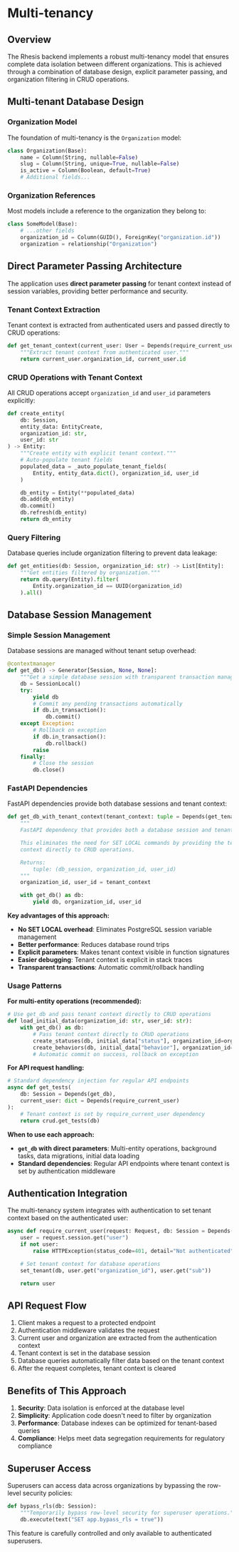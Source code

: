 # Multi-tenancy

## Overview

The Rhesis backend implements a robust multi-tenancy model that ensures complete data isolation between different organizations. This is achieved through a combination of database design, explicit parameter passing, and organization filtering in CRUD operations.

## Multi-tenant Database Design

### Organization Model

The foundation of multi-tenancy is the `Organization` model:

```python
class Organization(Base):
    name = Column(String, nullable=False)
    slug = Column(String, unique=True, nullable=False)
    is_active = Column(Boolean, default=True)
    # Additional fields...
```

### Organization References

Most models include a reference to the organization they belong to:

```python
class SomeModel(Base):
    # ...other fields
    organization_id = Column(GUID(), ForeignKey("organization.id"))
    organization = relationship("Organization")
```

## Direct Parameter Passing Architecture

The application uses **direct parameter passing** for tenant context instead of session variables, providing better performance and security.

### Tenant Context Extraction

Tenant context is extracted from authenticated users and passed directly to CRUD operations:

```python
def get_tenant_context(current_user: User = Depends(require_current_user_or_token)):
    """Extract tenant context from authenticated user."""
    return current_user.organization_id, current_user.id
```

### CRUD Operations with Tenant Context

All CRUD operations accept `organization_id` and `user_id` parameters explicitly:

```python
def create_entity(
    db: Session,
    entity_data: EntityCreate,
    organization_id: str,
    user_id: str
) -> Entity:
    """Create entity with explicit tenant context."""
    # Auto-populate tenant fields
    populated_data = _auto_populate_tenant_fields(
        Entity, entity_data.dict(), organization_id, user_id
    )

    db_entity = Entity(**populated_data)
    db.add(db_entity)
    db.commit()
    db.refresh(db_entity)
    return db_entity
```

### Query Filtering

Database queries include organization filtering to prevent data leakage:

```python
def get_entities(db: Session, organization_id: str) -> List[Entity]:
    """Get entities filtered by organization."""
    return db.query(Entity).filter(
        Entity.organization_id == UUID(organization_id)
    ).all()
```

## Database Session Management

### Simple Session Management

Database sessions are managed without tenant setup overhead:

```python
@contextmanager
def get_db() -> Generator[Session, None, None]:
    """Get a simple database session with transparent transaction management."""
    db = SessionLocal()
    try:
        yield db
        # Commit any pending transactions automatically
        if db.in_transaction():
            db.commit()
    except Exception:
        # Rollback on exception
        if db.in_transaction():
            db.rollback()
        raise
    finally:
        # Close the session
        db.close()
```

### FastAPI Dependencies

FastAPI dependencies provide both database sessions and tenant context:

```python
def get_db_with_tenant_context(tenant_context: tuple = Depends(get_tenant_context)):
    """
    FastAPI dependency that provides both a database session and tenant context.

    This eliminates the need for SET LOCAL commands by providing the tenant
    context directly to CRUD operations.

    Returns:
        tuple: (db_session, organization_id, user_id)
    """
    organization_id, user_id = tenant_context

    with get_db() as db:
        yield db, organization_id, user_id
```

**Key advantages of this approach:**

- **No SET LOCAL overhead**: Eliminates PostgreSQL session variable management
- **Better performance**: Reduces database round trips
- **Explicit parameters**: Makes tenant context visible in function signatures
- **Easier debugging**: Tenant context is explicit in stack traces
- **Transparent transactions**: Automatic commit/rollback handling

### Usage Patterns

**For multi-entity operations (recommended):**
```python
# Use get_db and pass tenant context directly to CRUD operations
def load_initial_data(organization_id: str, user_id: str):
    with get_db() as db:
        # Pass tenant context directly to CRUD operations
        create_statuses(db, initial_data["status"], organization_id=organization_id, user_id=user_id)
        create_behaviors(db, initial_data["behavior"], organization_id=organization_id, user_id=user_id)
        # Automatic commit on success, rollback on exception
```

**For API request handling:**
```python
# Standard dependency injection for regular API endpoints
async def get_tests(
    db: Session = Depends(get_db),
    current_user: dict = Depends(require_current_user)
):
    # Tenant context is set by require_current_user dependency
    return crud.get_tests(db)
```

**When to use each approach:**

- **`get_db` with direct parameters**: Multi-entity operations, background tasks, data migrations, initial data loading
- **Standard dependencies**: Regular API endpoints where tenant context is set by authentication middleware

## Authentication Integration

The multi-tenancy system integrates with authentication to set tenant context based on the authenticated user:

```python
async def require_current_user(request: Request, db: Session = Depends(get_db)):
    user = request.session.get("user")
    if not user:
        raise HTTPException(status_code=401, detail="Not authenticated")

    # Set tenant context for database operations
    set_tenant(db, user.get("organization_id"), user.get("sub"))

    return user
```

## API Request Flow

1. Client makes a request to a protected endpoint
2. Authentication middleware validates the request
3. Current user and organization are extracted from the authentication context
4. Tenant context is set in the database session
5. Database queries automatically filter data based on the tenant context
6. After the request completes, tenant context is cleared

## Benefits of This Approach

1. **Security**: Data isolation is enforced at the database level
2. **Simplicity**: Application code doesn't need to filter by organization
3. **Performance**: Database indexes can be optimized for tenant-based queries
4. **Compliance**: Helps meet data segregation requirements for regulatory compliance

## Superuser Access

Superusers can access data across organizations by bypassing the row-level security policies:

```python
def bypass_rls(db: Session):
    """Temporarily bypass row-level security for superuser operations."""
    db.execute(text("SET app.bypass_rls = true"))
```

This feature is carefully controlled and only available to authenticated superusers.
